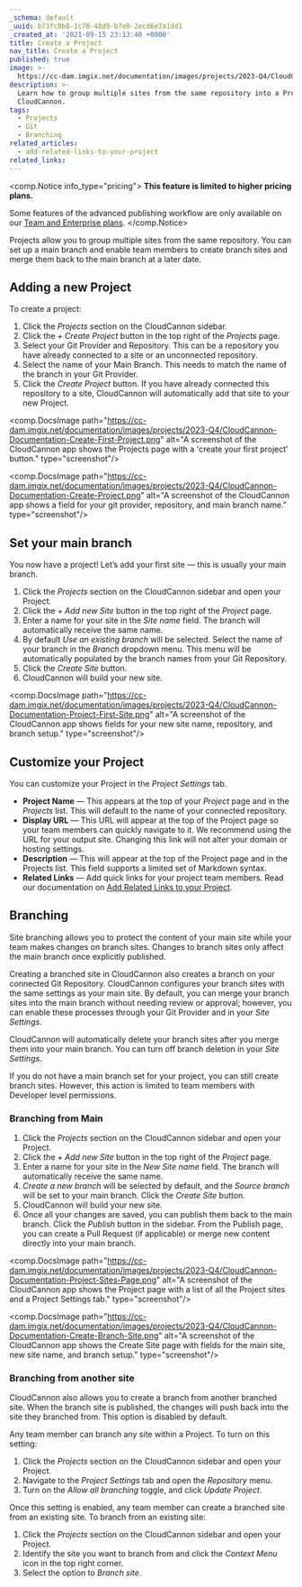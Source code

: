 ```yaml
---
_schema: default
_uuid: b73fc0b8-1c78-48d9-b7e0-2ecd6e7a1dd1
_created_at: '2021-09-15 23:13:40 +0000'
title: Create a Project
nav_title: Create a Project
published: true
image: >-
  https://cc-dam.imgix.net/documentation/images/projects/2023-Q4/CloudCannon-Documentation-Project-Sites-Page.png
description: >-
  Learn how to group multiple sites from the same repository into a Project with
  CloudCannon.
tags:
  - Projects
  - Git
  - Branching
related_articles:
  - add-related-links-to-your-project
related_links:
---
```

<comp.Notice info_type="pricing">
  **This feature is limited to higher pricing plans.**

  Some features of the advanced publishing workflow are only available on our <a rel="noopener noreferrer" target="_blank" href="https://cloudcannon.com/pricing/">Team and Enterprise plans</a>.
</comp.Notice>

Projects allow you to group multiple sites from the same repository. You can set up a main branch and enable team members to create branch sites and merge them back to the main branch at a later date.

## Adding a new Project

To create a project:

1. Click the *Projects* section on the CloudCannon sidebar.
2. Click the *\+ Create Project* button in the top right of the *Projects* page.
3. Select your Git Provider and Repository. This can be a repository you have already connected to a site or an unconnected repository.
4. Select the name of your Main Branch. This needs to match the name of the branch in your Git Provider.
5. Click the *Create Project* button. If you have already connected this repository to a site, CloudCannon will automatically add that site to your new Project.

<comp.DocsImage path="https://cc-dam.imgix.net/documentation/images/projects/2023-Q4/CloudCannon-Documentation-Create-First-Project.png" alt="A screenshot of the CloudCannon app shows the Projects page with a 'create your first project' button." type="screenshot"/>

<comp.DocsImage path="https://cc-dam.imgix.net/documentation/images/projects/2023-Q4/CloudCannon-Documentation-Create-Project.png" alt="A screenshot of the CloudCannon app shows a field for your git provider, repository, and main branch name." type="screenshot"/>

## Set your main branch

You now have a project! Let’s add your first site — this is usually your main branch.

1. Click the *Projects* section on the CloudCannon sidebar and open your Project.
2. Click the *\+ Add new Site* button in the top right of the *Project* page.
3. Enter a name for your site in the *Site name* field. The branch will automatically receive the same name.
4. By default *Use an existing branch* will be selected. Select the name of your branch in the *Branch* dropdown menu. This menu will be automatically populated by the branch names from your Git Repository.
5. Click the *Create Site* button.
6. CloudCannon will build your new site.

<comp.DocsImage path="https://cc-dam.imgix.net/documentation/images/projects/2023-Q4/CloudCannon-Documentation-Project-First-Site.png" alt="A screenshot of the CloudCannon app shows fields for your new site name, repository, and branch setup." type="screenshot"/>

## Customize your Project

You can customize your Project in the *Project Settings* tab.

* **Project Name** — This appears at the top of your *Project* page and in the *Projects* list. This will default to the name of your connected repository.
* **Display URL** — This URL will appear at the top of the Project page so your team members can quickly navigate to it. We recommend using the URL for your output site. Changing this link will not alter your domain or hosting settings.
* **Description** — This will appear at the top of the Project page and in the Projects list. This field supports a limited set of Markdown syntax.
* **Related Links** — Add quick links for your project team members. Read our documentation on <a target="_blank" rel="noopener" href="https://cloudcannon.com/documentation/articles/add-related-links-to-your-project/">Add Related Links to your Project</a>.

## Branching

Site branching allows you to protect the content of your main site while your team makes changes on branch sites. Changes to branch sites only affect the main branch once explicitly published.

Creating a branched site in CloudCannon also creates a branch on your connected Git Repository. CloudCannon configures your branch sites with the same settings as your main site. By default, you can merge your branch sites into the main branch without needing review or approval; however, you can enable these processes through your Git Provider and in your *Site Settings*.

CloudCannon will automatically delete your branch sites after you merge them into your main branch. You can turn off branch deletion in your *Site Settings*.

If you do not have a main branch set for your project, you can still create branch sites. However, this action is limited to team members with Developer level permissions.

### Branching from Main

1. Click the *Projects* section on the CloudCannon sidebar and open your Project.
2. Click the *\+ Add new Site* button in the top right of the *Project* page.
3. Enter a name for your site in the *New Site name* field. The branch will automatically receive the same name.
4. *Create a new branch* will be selected by default, and the *Source branch* will be set to your main branch. Click the *Create Site* button.
5. CloudCannon will build your new site.
6. Once all your changes are saved, you can publish them back to the main branch. Click the *Publish* button in the sidebar. From the Publish page, you can create a Pull Request (if applicable) or merge new content directly into your main branch.

<comp.DocsImage path="https://cc-dam.imgix.net/documentation/images/projects/2023-Q4/CloudCannon-Documentation-Project-Sites-Page.png" alt="A screenshot of the CloudCannon app shows the Project page with a list of all the Project sites and a Project Settings tab." type="screenshot"/>

<comp.DocsImage path="https://cc-dam.imgix.net/documentation/images/projects/2023-Q4/CloudCannon-Documentation-Create-Branch-Site.png" alt="A screenshot of the CloudCannon app shows the Create Site page with fields for the main site, new site name, and branch setup." type="screenshot"/>

### Branching from another site

CloudCannon also allows you to create a branch from another branched site. When the branch site is published, the changes will push back into the site they branched from. This option is disabled by default.

Any team member can branch any site within a Project. To turn on this setting:

1. Click the *Projects* section on the CloudCannon sidebar and open your Project.
2. Navigate to the *Project Settings* tab and open the *Repository* menu.
3. Turn on the *Allow all branching* toggle, and click *Update Project*.

Once this setting is enabled, any team member can create a branched site from an existing site. To branch from an existing site:

1. Click the *Projects* section on the CloudCannon sidebar and open your Project.
2. Identify the site you want to branch from and click the *Context Menu* icon in the top right corner.
3. Select the option to *Branch site*.
